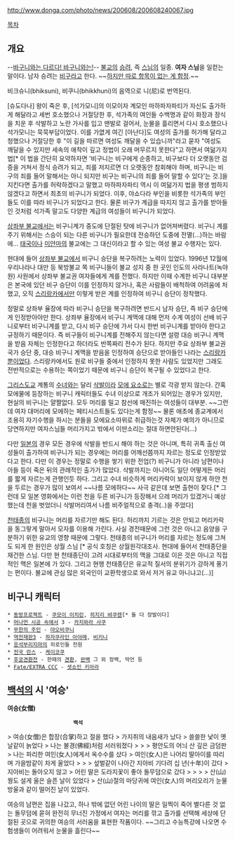 http://www.donga.com/photo/news/200608/200608240067.jpg

[[목차]]
== 개요 ==
--[[자쿠와는 다르다 자쿠와는|바구니와는 다르다! 바구니와는!]]--
[[불교]]의 [[승려]], 즉 [[스님]]의 일종. '''여자 스님'''을 일컫는 말이다. 남자 승려는 [[비구]]라고 한다. ~~[[여존남비|하지만 따로 항목이 없는 게 함정]].~~

비크슈니(bhiksuni), 비쿠니(bhikkhuni)의 음역으로 니(尼)로 번역된다.

[슈도다나] 왕이 죽은 후, [석가모니]의 이모이자 계모인 마하파자파티가 자신도 출가하게 해달라고 세번 호소했으나 거절당한 후, 석가족의 여인들 수백명과 같이 화장과 장식을 치운 후 삭발하고 노란 가사를 입고 맨발로 걸어서, 눈물을 흘리면서 다시 호소했으나 석가모니는 묵묵부답이었다. 이를 가엾게 여긴 [아난다]도 여성의 출가를 허가해 달라고 청했으나 거절당한 후 "이 길을 따르면 여성도 깨달을 수 있습니까"라고 묻자 "여성도 깨달을 수 있지만 세속의 애착이 깊고 정법이 오래 머무르지 못한다"고 하면서 여덞가지 법[* 이 법을 간단히 요약하자면 '비구니는 비구에게 순종하고, 비구보다 더 오랫동안 검증을 거쳐서 정식 승려가 되고, 죄를 저지르면 더 오랫동안 참회해야 하며, 비구니는 비구의 죄를 들어 말해서는 아니 되지만 비구는 비구니의 죄를 들어 말할 수 있다'는 것.]을 지킨다면 출가를 허락하겠다고 말했고 마하파자파티 역시 이 여덞가지 법을 평생 범하지 않겠다고 하면서 최초의 비구니가 되었다. 이후, 야쇼다라 부인을 비롯한 석가족의 부인들도 이를 따라 비구니가 되었다고 한다. 물론 비구가 계급을 따지지 않고 출가를 받아들인 것처럼 석가족 말고도 다양한 계급의 여성들이 비구니가 되었다. 

[[상좌부 불교]]에서는 비구니계가 중도에 단절된 탓에 비구니가 없어져버렸다. 비구니 계를 주기 위해서는 스승이 되는 다른 비구니가 필요한데 전승하던 도중에 전멸(…)하는 바람에… [[태국]]이나 [[미얀마]]의 불교에는 그 대신이라고 할 수 있는 여성 불교 수행자는 있다. 

현대에 들어 [[상좌부 불교]]에서 비구니 승단을 복구하려는 노력이 있었다. 1996년 12월에 우리나라나 대만 등 북방불교 쪽 비구니들이 불교 성지 중 한 곳인 인도의 사라나트(녹야원) 사원에서 상좌부 불교권 여자들에게 계를 전했다. 하지만 이때 수계한 비구니 대부분은 본국에 있던 비구 승단이 이를 인정하지 않거나, 혹은 사람들이 배척하여 어려움에 처했고, 오직 [[스리랑카]]에서만 이렇게 받은 계를 인정하여 비구니 승단이 정착했다. 

정말로 상좌부 율장에 따라 비구니 승단을 복구하려면 반드시 남자 승단, 즉 비구 승단에게 인정받아야만 한다. 상좌부 율장에서 비구니 계맥에 대해 먼저 수계 여성이 선배 비구니로부터 비구니계를 받고, 다시 비구 승단에 가서 다시 한번 비구니계를 받아야 한다고 규정하기 때문이다. 즉 비구들이 비구니계를 전해주지 않는다면 설령 대승 비구니 계맥을 받음 자체는 인정한다고 하더라도 반쪽짜리 전수가 된다. 하지만 주요 상좌부 불교권 국가 승단 중, 대승 비구니 계맥을 받음을 인정하여 승단으로 받아들인 나라는 [[스리랑카]]뿐이었다. 스리랑카에서도 원로 비구들 중에서 인정하지 못한 사람도 있었지만 그래도 전반적으로는 수용하는 쪽이었기 때문에 비구니 승단이 복구될 수 있었다고 한다.

[[그리스도교]] 계통의 [[수녀]]와는 달리 [[삭발]]이라 [[모에 요소]]로는 별로 각광 받지 않는다. 간혹 모에물에 등장하는 비구니 캐릭터들도 수녀 이상으로 개조가 되어있는 경우가 있지만, 현실의 비구니는 얄짤없다. 모두 머리를 밀고 참선에 매진하는 여성들이 대부분. ~~그런데 여자 대머리에 모에하는 페티시스트들도 있다는게 함정~~ 물론 애초에 종교계에서 조용히 자기수행을 하시는 분들을 모에요소따위로 취급하는것 자체가 예의가 아니므로 당연하지만 여자스님들 머리가지고 밖에서 이딴소리는 절대 하면안된다(...)

다만 [[일본]]의 경우 모든 경우에 삭발을 반드시 해야 하는 것은 아니며, 특히 귀족 출신 여성들이 출가하여 비구니가 되는 경우에는 머리를 어깨선쯤까지 자르는 정도로 인정받았다고 한다. 다만 이 경우는 정말로 수행을 쌓기 위한 전업(?) 비구니가 아니라 남편이나 아들 등이 죽은 뒤의 관례적인 출가가 많았다. 삭발까지는 아니어도 일단 어떻게든 머리를 짧게 자르는게 관행인듯 하다. 그리고 수녀 비슷하게 머리카락이 보이지 않게 하얀 천을 두르는 경우가 많이 보여서 ~~나름 모에하다~~ 사극 같은데 보면 출현이 잦다.[* 그런데 모 일본 영화에서는 이런 천을 두른 비구니가 등장해서 으레 머리가 있겠거니 예상했는데 천을 벗었더니 삭발머리여서 나름 비주얼적으로 충격(..)을 주었다]

[[천태종]]의 비구니는 머리를 자르기만 해도 된다. 허리까지 기르는 것은 안되고 머리카락을 동그랗게 말아서 모자를 이용해 가린다. 사실 경전때문에 그런 것은 아니고 음양을 구분하기 위한 유교의 영향 때문에 그렇다. 천태종의 비구니가 머리를 자르는 정도에 그쳐도 되게 한 원인은 상월 스님 [* 공식 호칭은 상월원각대조사. 현대에 들어서 천태종단을 재건한 스님. 다만 현 천태종단이 고려 시대로부터의 맥을 그대로 이은 것은 아니고 직접적인 맥은 일본에 가 있다. 그리고 현행 천태종단은 유교적 질서의 분위기가 강하게 풍기는 편이다. 불교에 관심 많은 외국인이 교환학생으로 와서 저거 유교 아니냐고(...)]

== 비구니 캐릭터 ==
 * [[동방프로젝트]] - [[쿠모이 이치린]], [[히지리 뱌쿠렌]][* 둘 다 장발이다]
 * [[머나먼 시공 속에서]] 3 - [[카지와라 사쿠]]
 * [[무한의 주인]] - [[야오비쿠니]]
 * [[역전재판3]] - [[하자쿠라인 아야메]], [[비키니]]
 * [[응석부리지마]]의 히로인들 전원
 * [[전국 란스]] - [[케이코쿠]]
 * [[후궁견환전]] - 한때의 [[견환]], [[완벽]] 그 외 정백, 막언 등 
 * [[Fate/EXTRA CCC]] - [[셋쇼인 키아라]]


== [[백석]]의 시 '여승' ==
'''여승(女僧)'''
                      '''백석'''
 
> 여승(女僧)은 합장(合掌)하고 절을 했다
> 가지취의 내음새가 났다
> 쓸쓸한 낯이 옛날같이 늙었다
> 나는 불경(佛經)처럼 서러워졌다
> 
>  
> 평안도의 어늬 산 깊은 금덤판
> 나는 파리한 여인(女人)에게서 옥수수를 샀다
> 여인(女人)은 나어리 딸아이를 따리며 가을밤같이 차게 울었다
>  
>  
> 섶벌같이 나아간 지아비 기다려 십 년(十年)이 갔다
> 지아비는 돌아오지 않고
> 어린 딸은 도라지꽃이 좋아 돌무덤으로 갔다
> 
> 
> 
> 산(山)꿩도 설게 울은 슬픈 날이 있었다
> 산(山)절의 마당귀에 여인(女人)의 머리오리가 눈물방울과 같이 떨어진 날이 있었다.


여승의 남편은 집을 나갔고, 하나 밖에 없던 어린 나이의 딸은 일찍이 죽어 별다른 것 없는 돌무덤에 묻혀 완전히 무너진 가정에서 여자는 머리를 깎고 출가를 선택해 세상에 단절된 곳으로 귀의한 여승의 서러움을 표현한 작품이다. ~~그리고 수능특강에 나오면 수험생들이 어려워서 눈물을 흘린다~~
